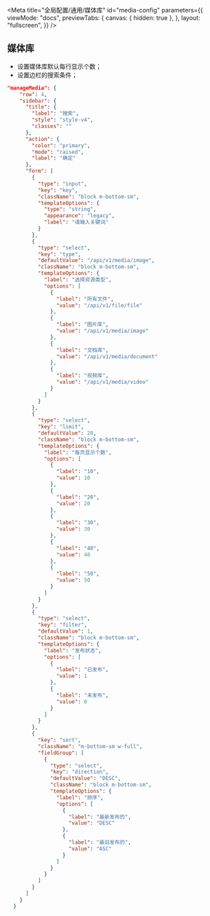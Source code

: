 
<Meta
  title="全局配置/通用/媒体库"
  id="media-config"
  parameters={{
    viewMode: "docs",
    previewTabs: {
      canvas: { hidden: true },
    },
    layout: "fullscreen",
  }}
/>

## 媒体库

- 设置媒体库默认每行显示个数；
- 设置边栏的搜索条件；

```json
"manageMedia": {
    "row": 4,
    "sidebar": {
      "title": {
        "label": "搜索",
        "style": "style-v4",
        "classes": ""
      },
      "action": {
        "color": "primary",
        "mode": "raised",
        "label": "确定"
      },
      "form": [
        {
          "type": "input",
          "key": "key",
          "className": "block m-bottom-sm",
          "templateOptions": {
            "type": "string",
            "appearance": "legacy",
            "label": "请输入关键词"
          }
        },
        {
          "type": "select",
          "key": "type",
          "defaultValue": "/api/v1/media/image",
          "className": "block m-bottom-sm",
          "templateOptions": {
            "label": "选择资源类型",
            "options": [
              {
                "label": "所有文件",
                "value": "/api/v1/file/file"
              },
              {
                "label": "图片库",
                "value": "/api/v1/media/image"
              },
              {
                "label": "文档库",
                "value": "/api/v1/media/document"
              },
              {
                "label": "视频库",
                "value": "/api/v1/media/video"
              }
            ]
          }
        },
        {
          "type": "select",
          "key": "limit",
          "defaultValue": 20,
          "className": "block m-bottom-sm",
          "templateOptions": {
            "label": "每页显示个数",
            "options": [
              {
                "label": "10",
                "value": 10
              },
              {
                "label": "20",
                "value": 20
              },
              {
                "label": "30",
                "value": 30
              },
              {
                "label": "40",
                "value": 40
              },
              {
                "label": "50",
                "value": 50
              }
            ]
          }
        },
        {
          "type": "select",
          "key": "filter",
          "defaultValue": 1,
          "className": "block m-bottom-sm",
          "templateOptions": {
            "label": "发布状态",
            "options": [
              {
                "label": "已发布",
                "value": 1
              },
              {
                "label": "未发布",
                "value": 0
              }
            ]
          }
        },
        {
          "key": "sort",
          "className": "m-bottom-sm w-full",
          "fieldGroup": [
            {
              "type": "select",
              "key": "direction",
              "defaultValue": "DESC",
              "className": "block m-bottom-sm",
              "templateOptions": {
                "label": "排序",
                "options": [
                  {
                    "label": "最新发布的",
                    "value": "DESC"
                  },
                  {
                    "label": "最旧发布的",
                    "value": "ASC"
                  }
                ]
              }
            }
          ]
        }
      ]
    }
  }
```
